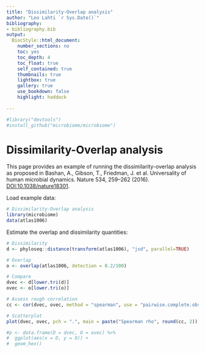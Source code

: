 ```yaml
---
title: "Dissimilarity-Overlap analysis"
author: "Leo Lahti `r Sys.Date()`"
bibliography: 
- bibliography.bib
output:
  BiocStyle::html_document:
    number_sections: no
    toc: yes
    toc_depth: 4
    toc_float: true
    self_contained: true
    thumbnails: true
    lightbox: true
    gallery: true
    use_bookdown: false
    highlight: haddock
   
---
```

<!--
  %\VignetteEngine{knitr::rmarkdown}
  %\VignetteIndexEntry{microbiome tutorial - doc}
  %\usepackage[utf8]{inputenc}
  %\VignetteEncoding{UTF-8}  
-->

```r
#library("devtools")
#install_github("microbiome/microbiome")
```

# Dissimilarity-Overlap analysis

This page provides an example of running the dissimilarity-overlap analysis as proposed in Bashan, A., Gibson, T., Friedman, J. et al. Universality of human microbial dynamics. Nature 534, 259–262 (2016). [DOI:10.1038/nature18301](https://doi.org/10.1038/nature18301).


Load example data:

```r
# Dissimilarity-Overlap analysis
library(microbiome)
data(atlas1006)
```

Estimate the overlap and dissimilarity quantities:

```r
# Dissimilarity
d <- phyloseq::distance(transform(atlas1006), "jsd", parallel=TRUE)

# Overlap
o <- overlap(atlas1006, detection = 0.2/100)
```

```r
# Compare
dvec <- d[lower.tri(d)]
ovec <- o[lower.tri(o)]

# Assess rough correlation
cc <- cor(dvec, ovec, method = "spearman", use = "pairwise.complete.obs")

# Scatterplot
plot(dvec, ovec, pch = ".", main = paste("Spearman rho", round(cc, 2)), las = 1, xlab = "Dissimilarity (Jensen-Shannon)", ylab = "Overlap")

#p <- data.frame(D = dvec, O = ovec) %>%
#  ggplot(aes(x = D, y = O)) +
#  geom_hex()
```







